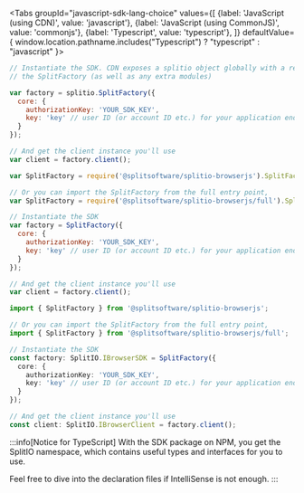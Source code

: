 
<!-- span>{ window.location.pathname.includes("Java") ? "java" : "kotlin" }</span -->

<Tabs
  groupId="javascript-sdk-lang-choice"
  values={[
    {label: 'JavaScript (using CDN)', value: 'javascript'},
    {label: 'JavaScript (using CommonJS)', value: 'commonjs'},
    {label: 'Typescript', value: 'typescript'},
  ]} defaultValue={ window.location.pathname.includes("Typescript") ? "typescript" : "javascript" }>
  <TabItem value="javascript">

```javascript
// Instantiate the SDK. CDN exposes a splitio object globally with a reference to
// the SplitFactory (as well as any extra modules)

var factory = splitio.SplitFactory({
  core: {
    authorizationKey: 'YOUR_SDK_KEY',
    key: 'key' // user ID (or account ID etc.) for your application end user
  }
});

// And get the client instance you'll use
var client = factory.client();
```

  </TabItem>
  <TabItem value="commonjs">

```javascript
var SplitFactory = require('@splitsoftware/splitio-browserjs').SplitFactory;

// Or you can import the SplitFactory from the full entry point,
var SplitFactory = require('@splitsoftware/splitio-browserjs/full').SplitFactory;

// Instantiate the SDK
var factory = SplitFactory({
  core: {
    authorizationKey: 'YOUR_SDK_KEY',
    key: 'key' // user ID (or account ID etc.) for your application end user
  }
});

// And get the client instance you'll use
var client = factory.client();
```

  </TabItem>
  <TabItem value="typescript">

```typescript
import { SplitFactory } from '@splitsoftware/splitio-browserjs';

// Or you can import the SplitFactory from the full entry point,
import { SplitFactory } from '@splitsoftware/splitio-browserjs/full';

// Instantiate the SDK
const factory: SplitIO.IBrowserSDK = SplitFactory({
  core: {
    authorizationKey: 'YOUR_SDK_KEY',
    key: 'key' // user ID (or account ID etc.) for your application end user
  }
});

// And get the client instance you'll use
const client: SplitIO.IBrowserClient = factory.client();
```

:::info[Notice for TypeScript]
With the SDK package on NPM, you get the SplitIO namespace, which contains useful types and interfaces for you to use.

Feel free to dive into the declaration files if IntelliSense is not enough.
:::
  </TabItem>
</Tabs>